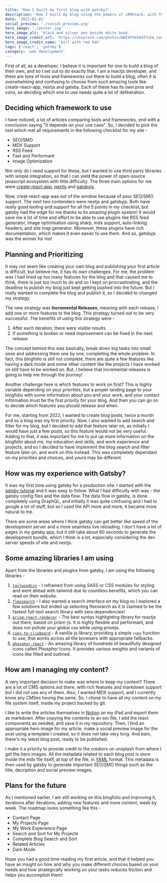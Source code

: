 ```yaml
---
title: 'How I built my first blog with gatsby?'
description: 'How I built my blog using the powers of JAMStack, with features like image optimizations, SEO and RSS feed and why I chose Gatsby over Nextjs?'
date: '2022-01-01'
social_preview: './social-preview.png'
hero_image: './poster.jpg'
hero_image_alt: 'black and silver pen beside white book.'
hero_image_credit_url: 'https://unsplash.com/photos/mWI9FhbS43I?utm_source=unsplash&utm_medium=referral&utm_content=creditShareLink'
hero_image_credit_name: 'Girl with red hat'
tags: ['react', 'gatsby']
category: 'web development'
---
```


First of all, as a developer, I believe it is important for one to build a blog of their own, and so I set out to do exactly that. I am a reactjs developer, and there are tons of tools and frameworks out there to build a blog, often it is overwhelming and confusing to choose from such amazing tools like create-react-app, nextjs and gatsby. Each of these has its own pros and cons, so deciding which one to use needs quite a lot of deliberation.

## Deciding which framework to use

I have noticed, a lot of articles comparing tools and frameworks, end with a conclusion saying "It depends on your use case". So, I decided to pick the tool which met all requirements in the following checklist for my site -

- SEO/SMO
- MDX Support
- RSS Feed
- Fast and Performant
- Image Optimization

Not only do I need support for these, but I wanted to use third party libraries with simple integration, so that I can yield the power of open-source javascript ecosystem with little difficulty. The three main options for me were [create-react-app](https://create-react-app.dev), [nextjs](https://nextjs.org) and [gatsbyjs](https://gatsbyjs.com).

Now, creat-react-app was out of the window because of poor SEO/SMO support. The next two contenders were nextjs and gatsbyjs. Both have really good tooling and support for all the 5 points in my checklist, but gatsby had the edge for me thanks to its amazing plugin system! It would save me a lot of time and effort to be able to use plugins like RSS feed generator, image optimisation using sharp, mdx support, auto-linking headers, and site map generator. Moreover, these plugins have rich documentation, which makes it even easier to use them. And so, gatsbyjs was the winner for me!

## Planning and Prioritizing

It may not seem like creating your own blog and publishing your first article is difficult, but believe me, it has its own challenges. For me, the problem was I had lined up too many features for the blog and that caused me to think, there is just too much to do and so I kept on procrastinating, and the deadline to publish my blog just kept getting pushed into the future. But I really wanted to complete the blog and publish it, so I decided to changed my strategy.

The new strategy was **Incremental Releases**, meaning with each release, I add one or more features to the blog. This strategy turned out to be very successful. The benefits of using this strategy were -

1. After each iteration, there were visible results
2. If something is broken or need improvement can be fixed in the next release

The concept behind this was basically, break down big tasks into small ones and addressing them one by one, completing the whole problem. In fact, this blogfolio is still not complete, there are quite a few features like having a dark mode and some other content like the projects I have worked on still have to be worked on. But, I believe that incremental releases is going to help me through the journey!

Another challenge here is which features to work on first? This is highly variable depending on your priorities, but a proper landing page to your blogfolio with some information about you and your work, and your contact information must be the first priority for your blog. And then you can go on to decide which features you should release and when.

For me, starting from 2022, I wanted to create blog posts, twice a month and so a blog was my first priority. Now, I also wanted to add search and filter for my blog, but I decided to add that feature later on, as initially I would have just a few posts, so this feature would not be very useful. Adding to that, it was important for me to put up more information on the blogfolio about me, my education and skills, and work experience and projects, and so I decided to have implement the blog search and filter feature later on, and work on this instead. This was completely dependant on my priorities and choices, and yours may be different.

## How was my experience with Gatsby?

It was my first time using gatsby for a production site. I started with the [gatsby tutorial](https://www.gatsbyjs.com/docs/tutorial/) and it was easy to follow. What I had difficulty with was - the gatsby config files and the data flow. The data flow in gatsby, is done completely using GraphQL, and initially it was quite confusing and I had to google a lot of stuff, but as I used the API more and more, it became more natural to me.

There are some areas where I think gatsby can get better like speed of the development server and a more seamless live reloading. I don't have a lot of pages in my gatsby app, but it still take about 60 seconds to generate the development bundle, which I think is a lot, especially considering the dev server speeds of vite and nextjs.

## Some amazing libraries I am using

Apart from the libraries and plugins from gatsby, I am using the following libraries -

1. [`tailwindcss`](https://tailwindcss.com/) - I refrained from using SASS or CSS modules for styling and went ahead with tailwind due to countless benefits, which you can read on their website.
2. [`flexsearch`](https://www.npmjs.com/package/flexsearch) - I also wanted a search interface on my blog so I explored a few solutions but ended up selecting flexsearch as it is claimed to be the fastest full-text search library with zero dependencies!
3. [`prism-react-renderer`](https://www.npmjs.com/package/prism-react-renderer) - The best syntax highlighting library for reactjs out there, based on prism-js. It is highly flexible and performant, and does not pollute your global css while using prismjs.
4. [`copy-to-clipboard`](https://www.npmjs.com/package/copy-to-clipboard) - A vanilla-js library, providing a simple `copy` function to use, that works across all the browsers with appropriate fallbacks.
5. [`phosphor-react`](https://www.npmjs.com/package/phosphor-react) - An amazing library of hundreds of beautifully designed icons called Phosphor Icons. It provides various weights and variants of icons like filled and outlined.

## How am I managing my content?

A very important decision to make was where to keep my content? There are a lot of CMS options out there, with rich features and markdown support but I did not use any of them. Also, I wanted MDX support, and I currently know any CMSes having the same. So, I chose to have all my content on my file system itself, inside my project backed by git.

I like to write the articles themselves in [Notion](https://www.notion.so/) on my iPad and export them as markdown. After copying the contents to an `mdx` file, I add the react components as needed, and save it in my repository. Then, I find an appropriate hero image for my article, make a social preview image for the post using a template I created, so it does not take very long. And bam, there's my latest blog post, ready to be published.

I make it a priority to provide credit to the creators on unsplash from where I get the hero images. All the metadata related to each blog post is store inside the mdx file itself, at top of the file, in [YAML](https://yaml.org/) format. This metadata is then used by gatsby to generate important SEO/SMO things such as the title, decription and social preview images.

## Plans for the future

As I mentioned earlier, I am still working on this blogfolio and improving it, iterations after iterations, adding new features and more content, week by week. The roadmap looks something like this -

- Contact Page
- My Projects Page
- My Work Experience Page
- Search and Sort for My Projects
- Complete Blog Search and Sort
- Related Articles
- Dark Mode

Hope you had a good time reading my first article, and that it helped you have an insight on how and why you make different choices based on your needs and how strategically working on your tasks reduces friction and helps you accomplish them!
